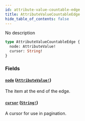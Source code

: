 ```yaml
---
id: attribute-value-countable-edge
title: AttributeValueCountableEdge
hide_table_of_contents: false
---
```


No description

```graphql
type AttributeValueCountableEdge {
  node: AttributeValue!
  cursor: String!
}
```

### Fields

#### [`node`](#) ([`AttributeValue!`](../../../developer/api-reference/objects/attribute-value))

The item at the end of the edge.

#### [`cursor`](#) ([`String!`](../../../developer/api-reference/scalars/string))

A cursor for use in pagination.
